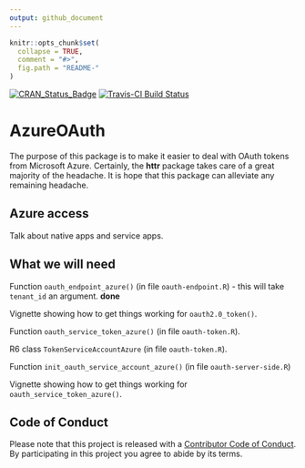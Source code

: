 ```yaml
---
output: github_document
---
```


<!-- README.md is generated from README.Rmd. Please edit that file -->

```r
knitr::opts_chunk$set(
  collapse = TRUE,
  comment = "#>",
  fig.path = "README-"
)
```

[![CRAN_Status_Badge](http://www.r-pkg.org/badges/version/AzureOAuth)](https://cran.r-project.org/package=AzureOAuth)
[![Travis-CI Build Status](https://travis-ci.org/ijlyttle/AzureOAuth.svg?branch=master)](https://travis-ci.org/ijlyttle/AzureOAuth)

# AzureOAuth

The purpose of this package is to make it easier to deal with OAuth tokens from Microsoft Azure. Certainly, the **httr** package takes care of a great majority of the headache. It is hope that this package can alleviate any remaining headache.

## Azure access

Talk about native apps and service apps.

## What we will need

Function `oauth_endpoint_azure()` (in file `oauth-endpoint.R`) - this will take `tenant_id` an argument. **done**

Vignette showing how to get things working for `oauth2.0_token()`.

Function `oauth_service_token_azure()` (in file `oauth-token.R`).

R6 class `TokenServiceAccountAzure` (in file `oauth-token.R`).

Function `init_oauth_service_account_azure()` (in file `oauth-server-side.R`)

Vignette showing how to get things working for `oauth_service_token_azure()`.

## Code of Conduct

Please note that this project is released with a [Contributor Code of Conduct](CONDUCT.md). By participating in this project you agree to abide by its terms.




